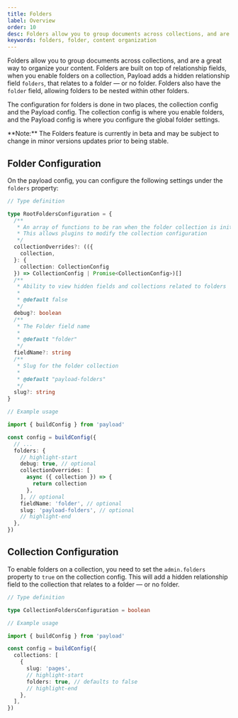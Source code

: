 ```yaml
---
title: Folders
label: Overview
order: 10
desc: Folders allow you to group documents across collections, and are a great way to organize your content.
keywords: folders, folder, content organization
---
```


Folders allow you to group documents across collections, and are a great way to organize your content. Folders are built on top of relationship fields, when you enable folders on a collection, Payload adds a hidden relationship field `folders`, that relates to a folder — or no folder. Folders also have the `folder` field, allowing folders to be nested within other folders.

The configuration for folders is done in two places, the collection config and the Payload config. The collection config is where you enable folders, and the Payload config is where you configure the global folder settings.

<Banner type="warning">
  **Note:** The Folders feature is currently in beta and may be subject to
  change in minor versions updates prior to being stable.
</Banner>

## Folder Configuration

On the payload config, you can configure the following settings under the `folders` property:

```ts
// Type definition

type RootFoldersConfiguration = {
  /**
   * An array of functions to be ran when the folder collection is initialized
   * This allows plugins to modify the collection configuration
   */
  collectionOverrides?: (({
    collection,
  }: {
    collection: CollectionConfig
  }) => CollectionConfig | Promise<CollectionConfig>)[]
  /**
   * Ability to view hidden fields and collections related to folders
   *
   * @default false
   */
  debug?: boolean
  /**
   * The Folder field name
   *
   * @default "folder"
   */
  fieldName?: string
  /**
   * Slug for the folder collection
   *
   * @default "payload-folders"
   */
  slug?: string
}
```

```ts
// Example usage

import { buildConfig } from 'payload'

const config = buildConfig({
  // ...
  folders: {
    // highlight-start
    debug: true, // optional
    collectionOverrides: [
      async ({ collection }) => {
        return collection
      },
    ], // optional
    fieldName: 'folder', // optional
    slug: 'payload-folders', // optional
    // highlight-end
  },
})
```

## Collection Configuration

To enable folders on a collection, you need to set the `admin.folders` property to `true` on the collection config. This will add a hidden relationship field to the collection that relates to a folder — or no folder.

```ts
// Type definition

type CollectionFoldersConfiguration = boolean
```

```ts
// Example usage

import { buildConfig } from 'payload'

const config = buildConfig({
  collections: [
    {
      slug: 'pages',
      // highlight-start
      folders: true, // defaults to false
      // highlight-end
    },
  ],
})
```
